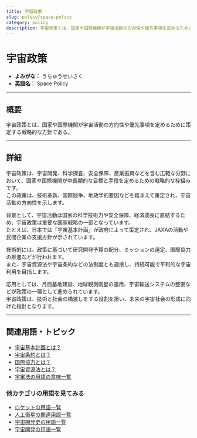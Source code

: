 ```yaml
---
title: 宇宙政策
slug: policy/space-policy
category: policy
description: 宇宙政策とは、国家や国際機関が宇宙活動の方向性や優先事項を定めるために策定する戦略的な方針である。
---
```



<Head>
  <script type="application/ld+json">
    {`{
      "@context": "https://schema.org",
      "@type": "DefinedTerm",
      "name": "宇宙政策",
      "inDefinedTermSet": "https://www.space-portal.org",
      "termCode": "policy/space-policy",
      "description": "宇宙政策とは、国家や国際機関が宇宙活動の方向性や優先事項を定めるために策定する戦略的な方針である。",
      "url": "https://www.space-portal.org/docs/policy/space-policy"
    }`}
  </script>
</Head>

# 宇宙政策

- **よみがな：** うちゅうせいさく  
- **英語名：** Space Policy  

---

## 概要

宇宙政策とは、国家や国際機関が宇宙活動の方向性や優先事項を定めるために策定する戦略的な方針である。

---

## 詳細

宇宙政策は、宇宙開発、科学探査、安全保障、産業振興などを含む広範な分野において、国家や国際機関が中長期的な目標と手段を定めるための戦略的な枠組みです。  
この政策は、技術革新、国際競争、地政学的要因などを踏まえて策定され、宇宙活動の方向性を示します。  

背景として、宇宙活動は国家の科学技術力や安全保障、経済成長に直結するため、宇宙政策は重要な国家戦略の一部となっています。  
たとえば、日本では「宇宙基本計画」が政府によって策定され、JAXAの活動や民間企業の支援方針が示されています。  

技術的には、政策に基づいて研究開発予算の配分、ミッションの選定、国際協力の推進などが行われます。  
また、宇宙資源法や宇宙条約などの法制度とも連携し、持続可能で平和的な宇宙利用を目指します。  

応用としては、月面基地建設、地球観測衛星の運用、宇宙輸送システムの整備などが政策の一環として進められています。  
宇宙政策は、技術と社会の橋渡しをする役割を担い、未来の宇宙社会の形成に向けた指針となります。


---

## 関連用語・トピック

- [宇宙基本計画とは？](docs/policy/space-policy)
- [宇宙条約とは？](docs/policy/outer-space-treaty)
- [国際協力とは？](docs/policy/international-cooperation)
- [宇宙資源法とは？](docs/policy/space-resources-law)
- [宇宙法の用語の意味一覧](docs/category/policy)

### 他カテゴリの用語を見てみる
- [ロケットの用語一覧](docs/category/rocket)
- [人工衛星の関連用語一覧](docs/category/satellite)
- [宇宙開発史の用語一覧](docs/category/history)
- [宇宙開発の用語一覧](docs/category/glossary)
